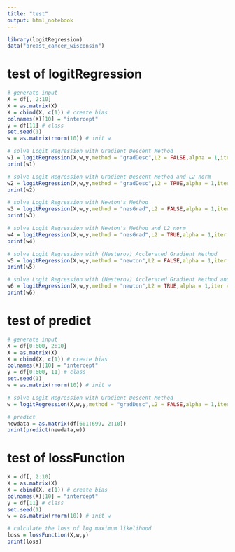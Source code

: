 ---
title: "test"
output: html_notebook
---

```{r}
library(logitRegression)
data("breast_cancer_wisconsin")
```

# test of logitRegression

```{r}
# generate input
X = df[, 2:10]
X = as.matrix(X)
X = cbind(X, c(1)) # create bias
colnames(X)[10] = "intercept"
y = df[11] # class
set.seed(1)
w = as.matrix(rnorm(10)) # init w

# solve Logit Regression with Gradient Descent Method
w1 = logitRegression(X,w,y,method = "gradDesc",L2 = FALSE,alpha = 1,iter = 100000,lamda = 0.0001,eps = 0.001)
print(w1)

# solve Logit Regression with Gradient Descent Method and L2 norm
w2 = logitRegression(X,w,y,method = "gradDesc",L2 = TRUE,alpha = 1,iter = 100000,lamda = 0.0001,eps = 0.001)
print(w2)

# solve Logit Regression with Newton's Method
w3 = logitRegression(X,w,y,method = "nesGrad",L2 = FALSE,alpha = 1,iter = 10000,lamda = 0.0001,eps = 0.001)
print(w3)

# solve Logit Regression with Newton's Method and L2 norm
w4 = logitRegression(X,w,y,method = "nesGrad",L2 = TRUE,alpha = 1,iter = 10000,lamda = 0.0001,eps = 0.001)
print(w4)

# solve Logit Regression with (Nesterov) Acclerated Gradient Method
w5 = logitRegression(X,w,y,method = "newton",L2 = FALSE,alpha = 1,iter = 1000,lamda = 0.1,eps = 0.001)
print(w5)

# solve Logit Regression with (Nesterov) Acclerated Gradient Method and L2 norm
w6 = logitRegression(X,w,y,method = "newton",L2 = TRUE,alpha = 1,iter = 1000,lamda = 0.1,eps = 0.001)
print(w6)
```

# test of predict

```{r}
# generate input
X = df[0:600, 2:10]
X = as.matrix(X)
X = cbind(X, c(1)) # create bias
colnames(X)[10] = "intercept"
y = df[0:600, 11] # class
set.seed(1)
w = as.matrix(rnorm(10)) # init w

# solve Logit Regression with Gradient Descent Method
w = logitRegression(X,w,y,method = "gradDesc",L2 = FALSE,alpha = 1,iter = 100000,lamda = 0.0001,eps = 0.001)

# predict
newdata = as.matrix(df[601:699, 2:10])
print(predict(newdata,w))
```

# test of lossFunction

```{r}
X = df[, 2:10]
X = as.matrix(X)
X = cbind(X, c(1)) # create bias
colnames(X)[10] = "intercept"
y = df[11] # class
set.seed(1)
w = as.matrix(rnorm(10)) # init w

# calculate the loss of log maximum likelihood
loss = lossFunction(X,w,y)
print(loss)
```

